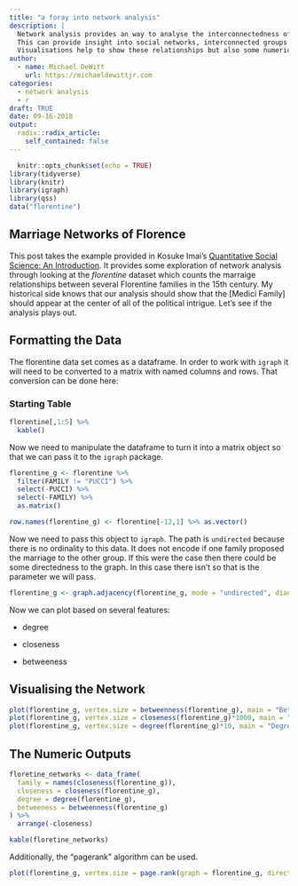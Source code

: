 ```yaml
---
title: "a foray into network analysis"
description: |
  Network analysis provides an way to analyse the interconnectedness of different networks.
  This can provide insight into social networks, interconnected groups of text, tweets, etc.
  Visualisations help to show these relationships but also some numeric values to quantify them.
author:
  - name: Michael DeWitt
    url: https://michaeldewittjr.com
categories:
  - network analysis
  - r
draft: TRUE
date: 09-16-2018
output:
  radix::radix_article:
    self_contained: false
---
```


```r
  knitr::opts_chunk$set(echo = TRUE)
library(tidyverse)
library(knitr)
library(igraph)
library(qss)
data("florentine")
```

## Marriage Networks of Florence

This post takes the example provided in Kosuke Imai's [Quantitative Social Science: An Introduction](https://press.princeton.edu/titles/11025.html). It provides some exploration of network analysis through looking at the _florentine_ dataset which counts the marraige relationships between several Florentine families in the 15th century. My historical side knows that our analysis should show that the [Medici Family] should appear at the center of all of the political intrigue. Let's see if the analysis plays out.

## Formatting the Data

The florentine data set comes as a dataframe. In order to work with `igraph` it will need to be converted to a matrix with named columns and rows. That conversion can be done here:

### Starting Table

```r
florentine[,1:5] %>% 
  kable()
```


Now we need to manipulate the dataframe to turn it into a matrix object so that we can pass it to the `igraph` package.

```r
florentine_g <- florentine %>% 
  filter(FAMILY != "PUCCI") %>% 
  select(-PUCCI) %>% 
  select(-FAMILY) %>% 
  as.matrix()

row.names(florentine_g) <- florentine[-12,1] %>% as.vector()
```

Now we need to pass this object to `igraph`. The path is `undirected` because there is no ordinality to this data. It does not encode if one family proposed the marriage to the other group. If this were the case then there could be some directedness to the graph. In this case there isn't so that is the parameter we will pass.

```r
florentine_g <- graph.adjacency(florentine_g, mode = "undirected", diag = FALSE)
```

Now we can plot based on several features:

- degree

- closeness

- betweeness

## Visualising the Network


```r
plot(florentine_g, vertex.size = betweenness(florentine_g), main = "Betweeness")
plot(florentine_g, vertex.size = closeness(florentine_g)*1000, main = "Closeness")
plot(florentine_g, vertex.size = degree(florentine_g)*10, main = "Degree")

```

## The Numeric Outputs

```r
floretine_networks <- data_frame(
  family = names(closeness(florentine_g)),
  closeness = closeness(florentine_g),
  degree = degree(florentine_g),
  betweeness = betweenness(florentine_g)
) %>% 
  arrange(-closeness)

kable(floretine_networks)
```

Additionally, the "pagerank" algorithm can be used.

```r
plot(florentine_g, vertex.size = page.rank(graph = florentine_g, directed = FALSE)$vector*100)
```

